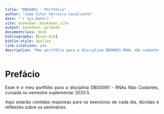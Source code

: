 ```yaml
--- 
title: "DBG0061 - Portfólio"
author: "João Vitor Ferreira Cavalcante"
date: "`r Sys.Date()`"
site: bookdown::bookdown_site
output: bookdown::gitbook
documentclass: book
bibliography: [book.bib]
biblio-style: apalike
link-citations: yes
description: "Meu portfólio para a disciplina DBG0061-RNAs não codantes"
---
```

<style>
body {
text-align: justify}
</style>

# Prefácio

Esse é o meu portfólio para a disciplina DBG0061 - RNAs Não Codantes, cursada no semestre suplementar 2020.5.

Aqui estarão contidas respostas para os exercícios de cada dia, dúvidas e reflexões sobre os seminários.